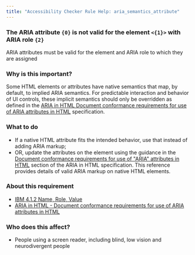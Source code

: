 ```yaml
---
title: "Accessibility Checker Rule Help: aria_semantics_attribute"
---
```


<div className="toolHelp">
<Row>
<Column colLg={16} colMd={8} colSm={4} className="toolHead">

### The ARIA attribute `{0}` is not valid for the element `<{1}>` with ARIA role `{2}`

<div id="locLevel"></div>

ARIA attributes must be valid for the element and ARIA role to which they are assigned

</Column>
</Row>
<Row>
<Column colLg={11} colMd={5} colSm={4} className="toolMain">

### Why is this important?

Some HTML elements or attributes have native semantics that map, by default, to implied ARIA semantics. For predictable interaction and behavior of UI controls, these implicit semantics should only be overridden as defined in the [ARIA in HTML Document conformance requirements for use of ARIA attributes in HTML](https://www.w3.org/TR/html-aria/#docconformance) specification.

<div id="locSnippet"></div>

### What to do

* If a native HTML attribute fits the intended behavior, use that instead of adding ARIA markup;
* OR, update the attributes on the element using the guidance in the [Document conformance requirements for use of "ARIA" attributes in HTML](https://www.w3.org/TR/html-aria/#docconformance) section of 
the ARIA in HTML specification. 
This reference provides details of valid ARIA markup on native HTML elements.

</Column>
<Column colLg={5} colMd={3} colSm={4} className="toolLeft">

### About this requirement

* [IBM 4.1.2 Name, Role, Value](https://www.ibm.com/able/requirements/requirements/#4_1_2)    
* [ARIA in HTML - Document conformance requirements for use of ARIA attributes in HTML](https://www.w3.org/TR/html-aria/#docconformance)

### Who does this affect?

* People using a screen reader, including blind, low vision and neurodivergent people

</Column>
</Row>
</div>


